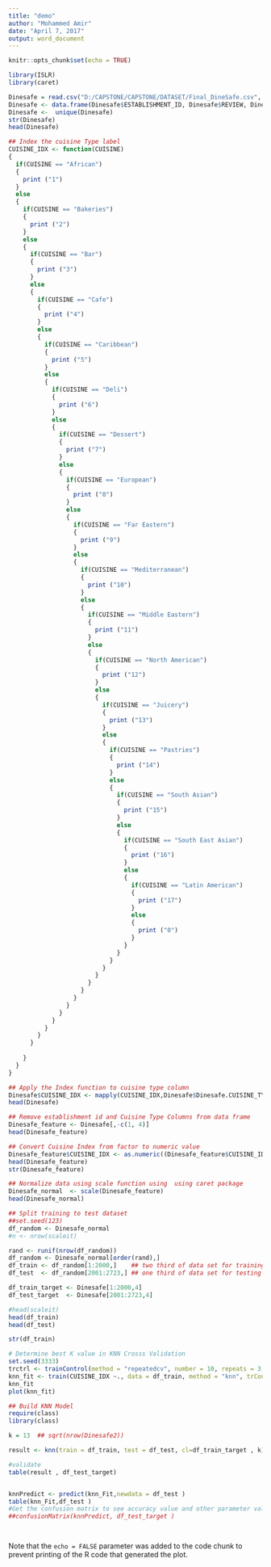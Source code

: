 ```yaml
---
title: "demo"
author: "Mohammed Amir"
date: "April 7, 2017"
output: word_document
---
```


```r
knitr::opts_chunk$set(echo = TRUE)
```


```r
library(ISLR)
library(caret)

```


```r

Dinesafe = read.csv("D:/CAPSTONE/CAPSTONE/DATASET/Final_DineSafe.csv", na.strings='NULL')
Dinesafe <- data.frame(Dinesafe$ESTABLISHMENT_ID, Dinesafe$REVIEW, Dinesafe$VALUE, Dinesafe$CUISINE_TYPE)
Dinesafe <-  unique(Dinesafe)
str(Dinesafe)
head(Dinesafe)

```


```r
## Index the cuisine Type label
CUISINE_IDX <- function(CUISINE)
{
  if(CUISINE == "African")
  {
    print ("1")
  }
  else
  {
    if(CUISINE == "Bakeries")
    {
      print ("2")  
    }
    else
    {
      if(CUISINE == "Bar")
      {
        print ("3")  
      }
      else
      {
        if(CUISINE == "Cafe")
        {
          print ("4")  
        }
        else
        {
          if(CUISINE == "Caribbean")
          {
            print ("5")  
          }
          else
          {
            if(CUISINE == "Deli")
            {
              print ("6")  
            }
            else
            {
              if(CUISINE == "Dessert")
              {
                print ("7")  
              }
              else
              {
                if(CUISINE == "European")
                {
                  print ("8")  
                }
                else
                {
                  if(CUISINE == "Far Eastern")
                  {
                    print ("9")  
                  }
                  else
                  {
                    if(CUISINE == "Mediterranean")
                    {
                      print ("10")  
                    }
                    else
                    {
                      if(CUISINE == "Middle Eastern")
                      {
                        print ("11")  
                      }
                      else
                      {
                        if(CUISINE == "North American")
                        {
                          print ("12")  
                        }
                        else
                        {
                          if(CUISINE == "Juicery")
                          {
                            print ("13")  
                          }
                          else
                          {
                            if(CUISINE == "Pastries")
                            {
                              print ("14")  
                            }
                            else
                            {
                              if(CUISINE == "South Asian")
                              {
                                print ("15")  
                              }
                              else
                              {
                                if(CUISINE == "South East Asian")
                                {
                                  print ("16")  
                                }
                                else
                                {
                                  if(CUISINE == "Latin American")
                                  {
                                    print ("17")  
                                  }
                                  else
                                  {
                                    print ("0")
                                  }
                                }
                              }
                            }
                          }
                        }
                      }
                    }
                  }
                }
              }
            }
          }
        }
      }
      
    }
  }
}

## Apply the Index function to cuisine type column
Dinesafe$CUISINE_IDX <- mapply(CUISINE_IDX,Dinesafe$Dinesafe.CUISINE_TYPE)
head(Dinesafe)
```


```r
## Remove establishment id and Cuisine Type Columns from data frame
Dinesafe_feature <- Dinesafe[,-c(1, 4)] 
head(Dinesafe_feature)

```


```r

## Convert Cuisine Index from factor to numeric value
Dinesafe_feature$CUISINE_IDX <- as.numeric((Dinesafe_feature$CUISINE_IDX))
head(Dinesafe_feature)
str(Dinesafe_feature)
```


```r
## Normalize data using scale function using  using caret package
Dinesafe_normal  <- scale(Dinesafe_feature)
head(Dinesafe_normal)

```


```r
## Split training to test dataset
##set.seed(123)
df_random <- Dinesafe_normal
#n <- nrow(scaleit)

rand <- runif(nrow(df_random))
df_random <- Dinesafe_normal[order(rand),]
df_train <- df_random[1:2000,]    ## two third of data set for training
df_test  <- df_random[2001:2723,] ## one third of data set for testing

df_train_target <- Dinesafe[1:2000,4]
df_test_target  <- Dinesafe[2001:2723,4]

#head(scaleit)
head(df_train)
head(df_test)

```


```r

str(df_train)
```




```r
# Determine best K value in KNN Crosss Validation
set.seed(3333)
trctrl <- trainControl(method = "repeatedcv", number = 10, repeats = 3, ,classProbs=TRUE,summaryFunction = twoClassSummary)
knn_fit <- train(CUISINE_IDX ~., data = df_train, method = "knn", trControl=trctrl, preProcess = c("center", "scale"),tuneLength = 10)
knn_fit
plot(knn_fit)
```


```r
## Build KNN Model
require(class)
library(class)

k = 13  ## sqrt(nrow(Dinesafe2))

result <- knn(train = df_train, test = df_test, cl=df_train_target , k)

#validate
table(result , df_test_target)



```


```r
knnPredict <- predict(knn_Fit,newdata = df_test )
table(knn_Fit,df_test )
#Get the confusion matrix to see accuracy value and other parameter values
##confusionMatrix(knnPredict, df_test_target )
```


```r

```


```r

```

Note that the `echo = FALSE` parameter was added to the code chunk to prevent printing of the R code that generated the plot.
